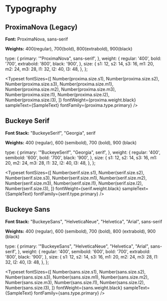 
<Meta title="Brand/Typography" />


# Typography

## ProximaNova (Legacy)

**Font:** ProximaNova, sans-serif

**Weights:** 400(regular), 700(bold), 800(extrabold), 900(black)

  type: {
    primary: '"ProximaNova", sans-serif',
  },
  weight: {
    regular: '400',
    bold: '700',
    extrabold: '800',
    black: '900',
  },
  size: {
    s1: 12,
    s2: 14,
    s3: 16,
    m1: 20,
    m2: 24,
    m3: 28,
    l1: 32,
    l2: 40,
    l3: 48,
  },
};

<Typeset
  fontSizes={[
    Number(proxima.size.s1),
    Number(proxima.size.s2),
    Number(proxima.size.s3),
    Number(proxima.size.m1),
    Number(proxima.size.m2),
    Number(proxima.size.m3),
    Number(proxima.size.l1),
    Number(proxima.size.l2),
    Number(proxima.size.l3),
  ]}
  fontWeight={proxima.weight.black}
  sampleText={SampleText}
  fontFamily={proxima.type.primary}
/>

## Buckeye Serif 

**Font Stack:** "BuckeyeSerif", "Georgia", serif

**Weights:** 400 (regular), 600 (semibold), 700 (bold), 900 (black)

  type: {
    primary: '"BuckeyeSerif", "Georgia", serif',
  },
  weight: {
    regular: '400',
    semibold: '600',
    bold: '700',
    black: '900',
  },
  size: {
    s1: 12,
    s2: 14,
    s3: 16,
    m1: 20,
    m2: 24,
    m3: 28,
    l1: 32,
    l2: 40,
    l3: 48,
  },
};

<Typeset
  fontSizes={[
    Number(serif.size.s1),
    Number(serif.size.s2),
    Number(serif.size.s3),
    Number(serif.size.m1),
    Number(serif.size.m2),
    Number(serif.size.m3),
    Number(serif.size.l1),
    Number(serif.size.l2),
    Number(serif.size.l3),
  ]}
  fontWeight={serif.weight.black}
  sampleText={SampleText}
  fontFamily={serif.type.primary}
/>

## Buckeye Sans 

**Font Stack:** "BuckeyeSans", "HelveticaNeue", "Helvetica", "Arial", sans-serif

**Weights:** 400 (regular), 600 (semibold), 700 (bold), 800 (extrabold), 900 (black)

  type: {
    primary: '"BuckeyeSans", "HelveticaNeue", "Helvetica", "Arial", sans-serif',
  },
  weight: {
    regular: '400',
    semibold: '600',
    bold: '700',
    extrabold: '800',
    black: '900',
  },
  size: {
    s1: 12,
    s2: 14,
    s3: 16,
    m1: 20,
    m2: 24,
    m3: 28,
    l1: 32,
    l2: 40,
    l3: 48,
  },
};

<Typeset
  fontSizes={[
    Number(sans.size.s1),
    Number(sans.size.s2),
    Number(sans.size.s3),
    Number(sans.size.m1),
    Number(sans.size.m2),
    Number(sans.size.m3),
    Number(sans.size.l1),
    Number(sans.size.l2),
    Number(sans.size.l3),
  ]}
  fontWeight={sans.weight.black}
  sampleText={SampleText}
  fontFamily={sans.type.primary}
/>

